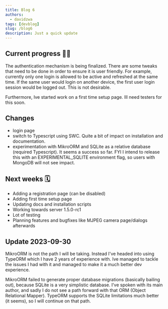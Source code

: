 ```yaml
---
title: Blog 6
authors:
  - davidzwa
tags: [devblog]
slug: /blog6
description: Just a quick update
---
```


## Current progress 💪🏼

The authentication mechanism is being finalized. There are some tweaks that need to be done in order to ensure it is user friendly. For example,  currently only one login is allowed to be active and refreshed at the same time. If the same user would login on another device, the first user login session would be logged out. This is not desirable.

Furthermore, Ive started work on a first time setup page. Ill need testers for this soon.

<!-- truncate -->

## Changes

- login page
- switch to Typescript using SWC. Quite a bit of impact on installation and documentation.
- experimentation with MikroORM and SQLite as a relative database (required Typescript). It seems a success so far. FYI I intend to release this with an EXPERIMENTAL_SQLITE environment flag, so users with MongoDB will not see impact.

## Next weeks 🗓️

- Adding a registration page (can be disabled)
- Adding first time setup page
- Updating docs and installation scripts
- Working towards server 1.5.0-rc1
- Lot of testing
- Planning features and bugfixes like MJPEG camera page/dialogs afterwards

## Update 2023-09-30

MikroORM is not the path I will be taking. Instead I've headed into using TypeORM which I have 2 years of experience with. Ive managed to tackle the issues I had with it and managed to make it a much better dev experience.

MikroORM failed to generate proper database migrations (basically bailing out), because SQLite is a very simplistic database. I've spoken with its main author, and sadly I do not see a path forward with that ORM (Object Relational Mapper).
TypeORM supports the SQLite limitations much better (it seems), so I will continue on that path.
